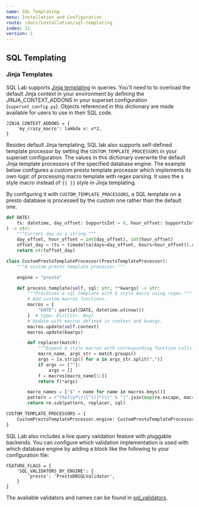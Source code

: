 ```yaml
---
name: SQL Templating
menu: Installation and Configuration
route: /docs/installation/sql-templating
index: 11
version: 1
---
```


SQL Templating
-------------

### Jinja Templates

SQL Lab supports [Jinja templating](https://jinja.palletsprojects.com/en/2.11.x/) in queries. You'll need to to overload the default Jinja context in your environment by defining the JINJA_CONTEXT_ADDONS in your superset configuration (`superset_config.py`). Objects referenced in this dictionary are made available for users to use in their SQL code.

```
JINJA_CONTEXT_ADDONS = {
    'my_crazy_macro': lambda x: x*2,
}
```

Besides default Jinja templating, SQL lab also supports self-defined template processor by setting the `CUSTOM_TEMPLATE_PROCESSORS` in your superset configuration. The values in this dictionary overwrite the default Jinja template processors of the specified database engine. The example below configures a custom presto template processor which implements its own logic of processing macro template with regex parsing. It uses the `$` style macro instead of `{{ }}` style in Jinja templating. 

By configuring it with `CUSTOM_TEMPLATE_PROCESSORS`, a SQL template on a presto database is processed by the custom one rather than the default one.

```python
def DATE(
    ts: datetime, day_offset: SupportsInt = 0, hour_offset: SupportsInt = 0
) -> str:
    """Current day as a string."""
    day_offset, hour_offset = int(day_offset), int(hour_offset)
    offset_day = (ts + timedelta(days=day_offset, hours=hour_offset)).date()
    return str(offset_day)

class CustomPrestoTemplateProcessor(PrestoTemplateProcessor):
    """A custom presto template processor."""

    engine = "presto"

    def process_template(self, sql: str, **kwargs) -> str:
        """Processes a sql template with $ style macro using regex."""
        # Add custom macros functions.
        macros = {
            "DATE": partial(DATE, datetime.utcnow())
        }  # type: Dict[str, Any]
        # Update with macros defined in context and kwargs.
        macros.update(self.context)
        macros.update(kwargs)

        def replacer(match):
            """Expand $ style macros with corresponding function calls."""
            macro_name, args_str = match.groups()
            args = [a.strip() for a in args_str.split(",")]
            if args == [""]:
                args = []
            f = macros[macro_name[1:]]
            return f(*args)

        macro_names = ["$" + name for name in macros.keys()]
        pattern = r"(%s)\s*\(([^()]*)\)" % "|".join(map(re.escape, macro_names))
        return re.sub(pattern, replacer, sql)

CUSTOM_TEMPLATE_PROCESSORS = {
    CustomPrestoTemplateProcessor.engine: CustomPrestoTemplateProcessor
}
```

SQL Lab also includes a live query validation feature with pluggable backends. You can configure which validation implementation is used with which database engine by adding a block like the following to your configuration file:

```
FEATURE_FLAGS = {
    'SQL_VALIDATORS_BY_ENGINE': {
        'presto': 'PrestoDBSQLValidator',
    }
}
```

The available validators and names can be found in [sql_validators](https://github.com/apache/incubator-superset/tree/master/superset/sql_validators).

